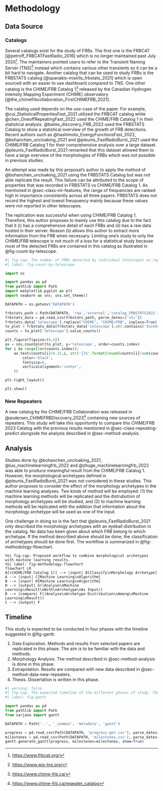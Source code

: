 # Methodology

## Data Source {#sec-method-data}

### Catalogs {#sec-method-data-catalog}

Several catalogs exist for the study of FRBs.
The first one is the FRBCAT [@petroff_FRBCATFastRadio_2016] which is no longer maintained past July 2020^[<https://www.frbcat.org/>].
The maintainers pointed users to refer to the Transient Naming Server (TNS)^[<https://www.wis-tns.org/>] instead which contains various other transients so it can be a bit hard to navigate.
Another catalog that can be used to study FRBs is the FRBSTATS catalog [@spanakis-misirlis_frbstats_2021] which is open sourced with an easier to use dashboard compared to TNS.
One other catalog is the CHIME/FRB Catalog 1^[<https://www.chime-frb.ca/>] released by the Canadian Hydrogen Intensity Mapping Experiment (CHIME) observatory [@the_chimefrbcollaboration_FirstCHIMEFRB_2021].

The catalog used depends on the use-case of the paper.
For example, @cui_StatisticalPropertiesFast_2021 utilized the FRBCAT catalog while @chen_OneoffRepeatingFast_2022 used the CHIME/FRB Catalog 1 in their statistical analysis.
@bailes_discovery_FRB_2022 used the FRBSTATS Catalog to show a statistical overview of the growth of FRB detections.
Recent authors such as @hashimoto_EnergyFunctionsFast_2022, @bohanchen_uncloaking_2021 and @pleunis_FastRadioBurst_2021 used the CHIME/FRB Catalog 1 for their comprehensive analysis over a large dataset.
@pleunis_FastRadioBurst_2021 remarked that this dataset allowed them to have a large overview of the morphologies of FRBs which was not possible in previous studies.

An attempt was made by this proposal's author to apply the method of @bohanchen_uncloaking_2021 using the FRBSTATS Catalog but was not able replicate the result.
This failure can be attributed to the scope of properties that was recorded in FRBSTATS vs CHIME/FRB Catalog 1.
As mentioned in @sec-class-ml-features, the range of frequencies are ranked high in importance consistently across all three papers.
FRBSTATS does not record the highest and lowest freuquency mainly because these values were not reported in other telescopes.

The replication was successful when using CHIME/FRB Catalog 1.
Therefore, this author proposes to mainly use this catalog due to the fact that it (i) has a comprehensive detail of each FRBs and (ii) has a raw data hosted in their server.
Reason (ii) allows this author to extract more information from the FRB when necessary.
Limiting one's study to only the CHIME/FRB telescope is not much of a loss for a statistical study because most of the detected FRBs are contained in this catalog as illustrated in @fig-count-by-telescope.

```python
#| fig-cap: The number of FRBs detected by individual telescopes as reported in FRBSTATS^[<https://www.herta-experiment.org/frbstats/>] to illustrate the sheer dominance of FRBs detected by the CHIME/FRB telescope. Among the 818 FRBs recorded by @spanakis-misirlis_frbstats_2021, 632 (77.3%) bursts are from the CHIME/FRB telescope.^[The count is higher than was indicated by CHIME/FRB Catalog 1 because it includes bursts detected after the catalog's release.]
#| label: fig-count-by-telescope

import os

import pandas as pd
from pathlib import Path
import matplotlib.pyplot as plt
import seaborn as sns; sns.set_theme()

DATAPATH = os.getenv('DATAPATH')

frbstats_path = Path(DATAPATH, 'raw','external','catalog_FRBSTATS2022-11-23.csv')
frbstats_data = pd.read_csv(frbstats_path, parse_dates=['utc'])
frbstats_data['telescope'].replace("CHIME", "CHIME/FRB", inplace=True)
to_plot = frbstats_data[frbstats_data['telescope'].str.contains('Incoherent') == False]
counts = to_plot['telescope'].value_counts()

plt.figure(figsize=(8,4))
ax = sns.countplot(to_plot, y='telescope', order=counts.index)
for i in range(len(counts.index)):
    ax.text(counts[i]+0.25,i, str('{}%'.format(round(counts[i]/sum(counts)*100, 1))), fontdict=dict(
        color='black',
        fontsize=8,
        verticalalignment='center',
    ))

plt.tight_layout()

plt.show()
```

### New Repeaters {#sec-method-data-new-repeaters}

A new catalog by the CHIME/FRB Collaboration was released in @andersen_CHIMEFRBDiscovery_2023^[<https://www.chime-frb.ca/repeater_catalog>] containing new sources of repeaters.
This study will take this opportunity to compare this CHIME/FRB 2023 Catalog with the previous results mentioned in @sec-class-repeating-predict alongside the analysis described in @sec-method-analysis.

## Analysis {#sec-method-analysis}

Studies done by @bohanchen_uncloaking_2021, @luo_machinelearningfrb_2022 and @zhuge_machinelearningfrb_2022 was able to produce meaningful result from the CHIME/FRB Catalog 1.
However, the morphological archetypes defined in @pleunis_FastRadioBurst_2021 was not considered in these studies.
This author proposes to consider the effect of the morphology archetypes in the machine learning analyses.
Two kinds of method will be employed: (1) the machine learning methods will be replicated and the distrubution of morphology archetypes will be studied, and (2) to machine learning methods will be replicated with the addition that information about the morphology archetype will be used as one of the input.

One challenge in doing so is the fact that @pleunis_FastRadioBurst_2021 only described the morphology archetypes with an eyeball distribution in the catalog.
No data has been given about which FRB belong to which archetype.
If the method described above should be done, the classification of archetypes should be done first.
The workflow is summarized in @fig-methodology-flowchart.

```mermaid
%%| fig-cap: Proposed workflow to combine morphological archetypes with machine learning results. 
%%| label: fig-methodology-flowchart
flowchart LR
A[(CHIME/FRB Catalog 1)] --> |input| B[Classify\nMorphology Archetype]
A --> |input| C[Machine Learning\nAlgorithm]
B --> |input| H[Machine Learning\nAlgorithm]
H --> |output| G((Analyse\nMachine Learning\nResult\nWith\nArchetype\nAs Input))
B --> |compare| F((Analyse\nArchetype Distribution\nAmong\nMachine Learning\nResult))
C --> |output| F
```

<!-- ## Subclassification Criteria

A close look at @fig-repeater-candidates-Chen2022 reveals that repeaters clump together at different points on the 2D projection.
This could be due to differences between repeaters which was not looked at by the literature.
This research will treat the machine learning result as the initial input for subclass criteria and will be refined further throughout the research.

This research will proceed with the assumption that some data clusters may actually be a single subclass and is separated due to the assumption of the algorithm.
This assumption is also used by @bohanchen_uncloaking_2021 such that even though the paper reports the algorithm finding 9 data clusters of FRB, they put all of them into a binary label of whether it is a 'repeater cluster' or a 'non-repeater cluster'.
We may test whether all of the subclass has statistical difference between each other or only some of them display a significant difference.

## Statistical Test

We will use a statistical test to measure the difference between populations.
The test employed shall not make any assumption about the shape of the distribution of the data because the shape its distribution is still uncertain [@cui_FastRadioBursts_2021; @cui_StatisticalPropertiesFast_2021].
As such, tests such as the Kilmogorov--Smirnov test (KS test) and the Mann--Whitney--Wilcoxon test (MWW test) is adequate for this study because they do not assume the shape of distribution but rather on the differences between the shape of each data's cumulative density function [@ivezic_StatisticsDataMining_2020].
The MWW test have been used by @cui_FastRadioBursts_2021 to test the differences between the intrinsic pulse width and radio luminosities of the repeaters and non-repeaters.

TODO There must be a name to this resampling(?) method? 👇


To introduce a control to the test, we will swap the labels of the FRBs randomly and test their differences.
The chosen subclassification is expected to show a significant difference rather than choosing a random label. -->

## Timeline

This study is expected to be conducted in four phases with the timeline suggested in @fig-gantt:

1. Data Exploration. Methods and results from selected papers are replicated in this phase. The aim is to be familiar with the data and methods.
2. Morphology Analysis. The method described in @sec-method-analysis is done in this phase. 
3. Extrapolation. Results are compared with new data described in @sec-method-data-new-repeaters.
4. Thesis. Dissertation is written in this phase.

```python
#| warning: false
#| fig-cap: The expected timeline of the different phases of study. The star represents milestones provided by the university. The vertical orange line represents 'now'.
#| label: fig-gantt

import pandas as pd
from pathlib import Path
from sarjana import gantt

DATAPATH = Path('..', '_common', 'metadata', 'gantt')

progress = pd.read_csv(Path(DATAPATH, 'progress-got.csv'), parse_dates=['start', 'end'])
milestones = pd.read_csv(Path(DATAPATH, 'milestones.csv'), parse_dates=['date'])
gantt.generate_gantt(progress, milestones=milestones, show=True)
```
